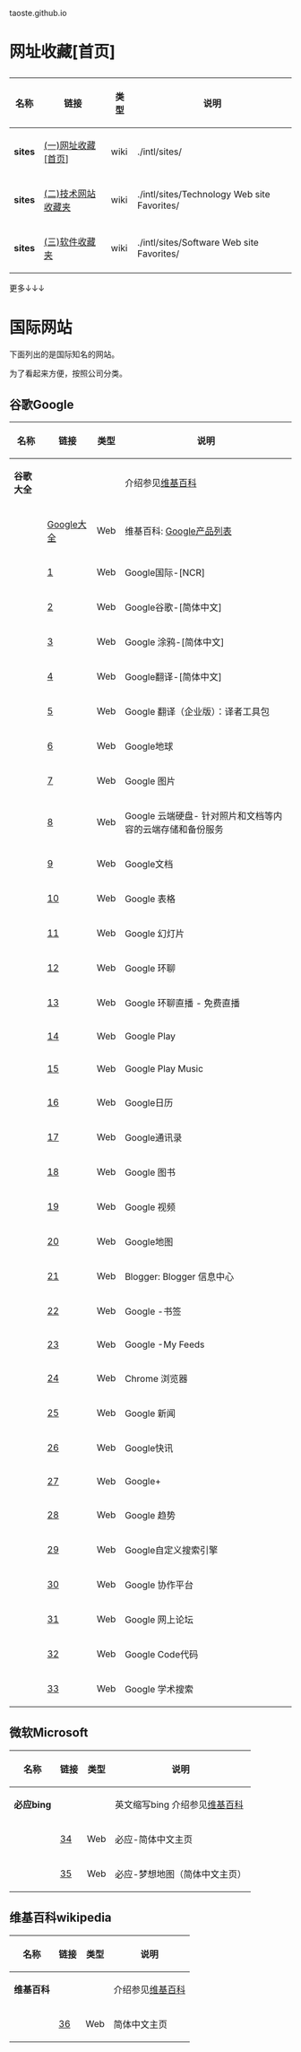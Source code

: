 taoste.github.io

<h1>网址收藏[首页]</h1>

{|
! 名称 !! 链接 !! 类型 !! 说明
|-
| '''sites''' || [https://github.com/taoste/taoste.github.io/tree/master/intl/sites (一)网址收藏[首页]] || wiki || ./intl/sites/
|-
| '''sites''' || [https://github.com/taoste/taoste.github.io/tree/master/intl/sites/Technology%20Web%20site%20Favorites (二)技术网站收藏夹] || wiki || ./intl/sites/Technology Web site Favorites/
|-
| '''sites''' || [https://github.com/taoste/taoste.github.io/tree/master/intl/sites/Software%20Web%20site%20Favorites (三)软件收藏夹] || wiki || ./intl/sites/Software Web site Favorites/
|}

更多↓↓↓
= =

= 国际网站 =

下面列出的是国际知名的网站。

为了看起来方便，按照公司分类。

== 谷歌Google ==

{|
! 名称 !! 链接 !! 类型 !! 说明
|-
| '''谷歌大全''' ||  &nbsp; || &nbsp; ||介绍参见[https://zh.wikipedia.org/wiki/Google 维基百科] 
|-
| &nbsp; || [http://www.google.com/about/ Google大全]||  Web ||维基百科: [https://zh.wikipedia.org/wiki/Google%E4%BA%A7%E5%93%81%E5%88%97%E8%A1%A8 Google产品列表]
|-
| &nbsp; || [https://www.google.com/ncr] ||  Web || Google国际-[NCR]
|-
| &nbsp; || [https://www.google.com/?hl=zh_CN] ||  Web || Google谷歌-[简体中文]
|-
| &nbsp; || [https://www.google.com/doodles/?hl=zh_CN] ||  Web || Google 涂鸦-[简体中文]
|-
| &nbsp; || [https://translate.google.com/?hl=zh-CN] ||  Web || Google翻译-[简体中文]
|-
| &nbsp; || [https://translate.google.com/toolkit/?hl=zh-CN] ||  Web || Google 翻译（企业版）：译者工具包
|-
| &nbsp; || [https://www.google.com/intl/zh-CN/earth/] ||  Web || Google地球
|-
| &nbsp; || [https://www.google.com/imghp?hl=zh-CN] ||  Web || Google 图片
|-
| &nbsp; || [https://www.google.com/intl/zh-CN/drive/] ||  Web || Google 云端硬盘- 针对照片和文档等内容的云端存储和备份服务
|-
| &nbsp; || [https://docs.google.com/document/?hl=zh-CN] ||  Web || Google文档
|-
| &nbsp; || [https://docs.google.com/spreadsheets/?hl=zh-CN] ||  Web || Google 表格
|-
| &nbsp; || [https://docs.google.com/presentation/?hl=zh-CN] ||  Web || Google 幻灯片
|-
| &nbsp; || [https://hangouts.google.com/?hl=zh_CN] ||  Web || Google 环聊
|-
| &nbsp; || [https://plus.google.com/hangouts/onair?hl=zh-CN] ||  Web || Google 环聊直播 - 免费直播
|-
| &nbsp; || [https://play.google.com/store?hl=zh-CN] ||  Web || Google Play
|-
| &nbsp; || [https://play.google.com/music/?hl=zh-CN] ||  Web || Google Play Music
|-
| &nbsp; || [https://calendar.google.com/calendar/?hl=zh-CN] ||  Web || Google日历
|-
| &nbsp; || [https://contacts.google.com/u/0/preview/all/?hl=zh-CN] ||  Web || Google通讯录
|-
| &nbsp; || [https://books.google.com/bkshp?hl=zh-CN] ||  Web || Google 图书
|-
| &nbsp; || [https://www.google.com/videohp?hl=zh-CN] ||  Web || Google 视频
|-
| &nbsp; || [https://www.google.com/maps?hl=zh-CN] ||  Web ||Google地图
|-
| &nbsp; || [https://www.blogger.com/home/?hl=zh_CN] ||  Web || Blogger: Blogger 信息中心
|-
| &nbsp; || [https://www.google.com/bookmarks/?hl=zh_CN] ||  Web ||Google -书签
|-
| &nbsp; || [https://feedburner.google.com/fb/a/myfeeds/?hl=zh_CN] ||  Web ||Google -My Feeds
|-
| &nbsp; || [https://chrome.google.com/?hl=zh-CN] ||  Web ||Chrome 浏览器
|-
| &nbsp; || [https://news.google.com/nwshp?hl=zh-CN] ||  Web ||Google 新闻
|-
| &nbsp; || [https://www.google.com/alerts?hl=zh-CN] ||  Web || Google快讯
|-
| &nbsp; || [https://plus.google.com/?hl=zh-CN] ||  Web ||Google+
|-
| &nbsp; || [https://www.google.com/trends/?hl=zh-CN] ||  Web ||Google 趋势
|-
| &nbsp; || [https://cse.google.com/cse/?hl=zh-CN] ||  Web ||Google自定义搜索引擎
|-
| &nbsp; || [https://sites.google.com/?hl=zh-CN] ||  Web ||Google 协作平台
|-
| &nbsp; || [https://groups.google.com/forum/?hl=zh-CN] ||  Web ||Google 网上论坛
|-
| &nbsp; || [https://code.google.com/?hl=zh-CN] ||  Web ||Google Code代码
|-
| &nbsp; || [https://scholar.google.com/schhp?hl=zh-CN] ||  Web ||Google 学术搜索
|}

== 微软Microsoft ==

{|
! 名称 !! 链接 !! 类型 !! 说明
|-
| '''必应bing''' || &nbsp; || &nbsp; || 英文缩写bing 介绍参见[https://zh.wikipedia.org/wiki/Bing 维基百科]
|-
| &nbsp; ||  [http://cn.bing.com/] ||  Web || 必应-简体中文主页
|-
| &nbsp; || [http://cn.bing.com/dreammap/?mkt=zh-cn] || Web || 必应-梦想地图（简体中文主页）
|}

== 维基百科wikipedia ==

{|
! 名称 !! 链接 !! 类型 !! 说明
|-
| '''维基百科''' || &nbsp; || &nbsp; || 介绍参见[https://zh.wikipedia.org/wiki/%E7%BB%B4%E5%9F%BA%E7%99%BE%E7%A7%91 维基百科]
|-
| &nbsp; || [https://zh.wikipedia.org/wiki/] ||  Web || 简体中文主页
|}


